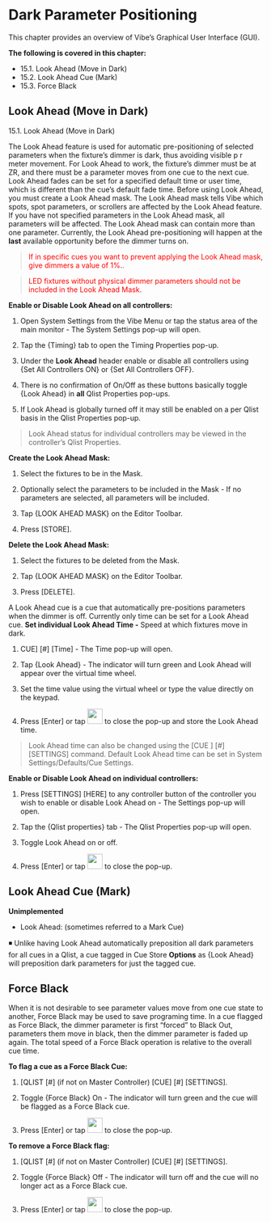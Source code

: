 # Dark Parameter Positioning

This chapter provides an overview of Vibe's Graphical User Interface (GUI).

**The following is covered in this chapter:**

- 15.1. Look Ahead (Move in Dark)
- 15.2. Look Ahead Cue (Mark)
- 15.3. Force Black


## Look Ahead (Move in Dark)


15.1. Look Ahead (Move in Dark)

The Look Ahead feature is used for automatic pre-positioning of selected parameters when the fixture's dimmer is dark, thus avoiding visible p r meter movement. For Look Ahead to work, the fixture's dimmer must be at ZR, and there must be a parameter moves from one cue to the next cue. Look Ahead fades can be set for a specified default time or user time, which is different than the cue's default fade time. Before using Look Ahead, you must create a Look Ahead mask. The Look Ahead mask tells Vibe which spots, spot parameters, or scrollers are affected by the Look Ahead feature. If you have not specified parameters in the Look Ahead mask, all parameters will be affected. The Look Ahead mask can contain more than one parameter. Currently, the Look Ahead pre-positioning will happen at the **last** available opportunity before the dimmer turns on.

> <span style="color:Red">If in specific cues you want to prevent applying the Look Ahead mask, give dimmers a value of 1%.</span>.

> <span style="color:Red">LED fixtures without physical dimmer parameters should not be included in the Look Ahead Mask.
</span>

**Enable or Disable Look Ahead on all controllers:**

1. Open System Settings from the Vibe Menu or tap the status area of the main monitor - The System Settings pop-up will open.
    
2.  Tap the {Timing} tab to open the Timing Properties pop-up.
    
3.  Under the **Look Ahead** header enable or disable all controllers using {Set All Controllers ON} or {Set All Controllers OFF}.
    
4. There is no confirmation of On/Off as these buttons basically toggle {Look Ahead} in **all** Qlist Properties pop-ups.
    
5.   If Look Ahead is globally turned off it may still be enabled on a per Qlist basis in the Qlist Properties pop-up.

>Look Ahead status for individual controllers may be viewed in the controller's Qlist Properties.


**Create the Look Ahead Mask:**

1.  Select the fixtures to be in the Mask.
    
2.  Optionally select the parameters to be included in the Mask - If no parameters are selected, all parameters will be included.
    
3.  Tap {LOOK AHEAD MASK} on the Editor Toolbar.
    
4.  Press [STORE].
    

**Delete the Look Ahead Mask:**

1.  Select the fixtures to be deleted from the Mask.
    
2.  Tap {LOOK AHEAD MASK} on the Editor Toolbar.
    
3.   Press [DELETE].
    

A Look Ahead cue is a cue that automatically pre-positions parameters when the dimmer is off. Currently only time can be set for a Look Ahead cue. **Set individual Look Ahead Time -** Speed at which fixtures move in dark.

1.  CUE] [#] [Time] - The Time pop-up will open.
    
2.  Tap {Look Ahead} - The indicator will turn green and Look Ahead will appear over the virtual time wheel.
    
3.  Set the time value using the virtual wheel or type the value directly on the keypad.
    
4.  Press [Enter] or tap <img src="https://files.gitbook.com/v0/b/gitbook-x-prod.appspot.com/o/spaces%2F3kS90tLsADGm1ocbe7q9%2Fuploads%2F6EE8U1Wvt91iKCQ8V0Na%2Fimage.png?alt=media&token=896910e2-8a35-4b58-b0fe-3602ba6f5411.png" width="30"/> to close the pop-up and store the Look Ahead time.
    

>Look Ahead time can also be changed using the [CUE ] [#] [SETTINGS] command. Default Look Ahead time can be set in System Settings/Defaults/Cue Settings.

**Enable or Disable Look Ahead on individual controllers:**

1.  Press [SETTINGS] [HERE] to any controller button of the controller you wish to enable or disable Look Ahead on - The Settings pop-up will open.
    
2.  Tap the {Qlist properties} tab - The Qlist Properties pop-up will open.
    
3.  Toggle Look Ahead on or off.
    
4.  Press [Enter] or tap <img src="https://files.gitbook.com/v0/b/gitbook-x-prod.appspot.com/o/spaces%2F3kS90tLsADGm1ocbe7q9%2Fuploads%2F6EE8U1Wvt91iKCQ8V0Na%2Fimage.png?alt=media&token=896910e2-8a35-4b58-b0fe-3602ba6f5411.png" width="30"/> to close the pop-up.



## Look Ahead Cue (Mark)


**Unimplemented**

-   Look Ahead: (sometimes referred to a Mark Cue) 

◾ Unlike having Look Ahead automatically preposition all dark parameters for all cues in a Qlist, a cue tagged in Cue Store **Options** as {Look Ahead} will preposition dark parameters for just the tagged cue.



## Force Black



When it is not desirable to see parameter values move from one cue state to another, Force Black may be used to save programing time. In a cue flagged as Force Black, the dimmer parameter is first "forced" to Black Out, parameters them move in black, then the dimmer parameter is faded up again. The total speed of a Force Black operation is relative to the overall cue time.

**To flag a cue as a Force Black Cue:**

1.  [QLIST [#] (if not on Master Controller) [CUE] [#] [SETTINGS].
    
2.  Toggle {Force Black} On - The indicator will turn green and the cue will be flagged as a Force Black cue.
    
3.  Press [Enter] or tap [<img src="https://files.gitbook.com/v0/b/gitbook-x-prod.appspot.com/o/spaces%2F3kS90tLsADGm1ocbe7q9%2Fuploads%2F6EE8U1Wvt91iKCQ8V0Na%2Fimage.png?alt=media&token=896910e2-8a35-4b58-b0fe-3602ba6f5411.png" width="30"/>](image.png)  to close the pop-up.
    

**To remove a Force Black flag:**

1.  [QLIST [#] (if not on Master Controller) [CUE] [#] [SETTINGS].
    
2. Toggle {Force Black} Off - The indicator will turn off and the cue will no longer act as a Force Black cue.
    
3.  Press [Enter] or tap [<img src="https://files.gitbook.com/v0/b/gitbook-x-prod.appspot.com/o/spaces%2F3kS90tLsADGm1ocbe7q9%2Fuploads%2F6EE8U1Wvt91iKCQ8V0Na%2Fimage.png?alt=media&token=896910e2-8a35-4b58-b0fe-3602ba6f5411.png" width="30"/>](image.png) to close the pop-up.


